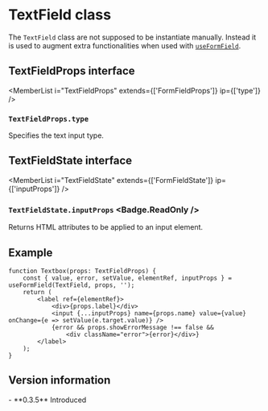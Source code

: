<Module name="zeta-dom-react" />

# TextField class

The `TextField` class are not supposed to be instantiate manually. Instead it is used to
augment extra functionalities when used with [`useFormField`](:).

<ImportHint
    name="TextField"
    module="zeta-dom-react"
    require="TextField"
    global="zeta.react.TextField"
    expanded />

<MemberList i="TextField" />

## TextFieldProps interface

<MemberList
    i="TextFieldProps"
    extends={['FormFieldProps']}
    ip={['type']}
/>

### `TextFieldProps.type`

Specifies the text input type.

## TextFieldState interface

<MemberList
    i="TextFieldState"
    extends={['FormFieldState']}
    ip={['inputProps']}
/>

### `TextFieldState.inputProps` <Badge.ReadOnly />

Returns HTML attributes to be applied to an input element.

## Example

```tsx
function Textbox(props: TextFieldProps) {
    const { value, error, setValue, elementRef, inputProps } = useFormField(TextField, props, '');
    return (
        <label ref={elementRef}>
            <div>{props.label}</div>
            <input {...inputProps} name={props.name} value={value} onChange={e => setValue(e.target.value)} />
            {error && props.showErrorMessage !== false &&
                <div className="error">{error}</div>}
        </label>
    );
}
```

## Version information

<VersionTimeline module="zeta-dom-react">
- **0.3.5** Introduced
</VersionTimeline>
